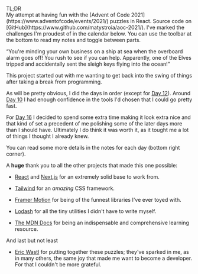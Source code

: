 <p className="relative px-4 border border-slate-700">
    <div className="absolute font-bold left-2 -top-3 bg-slate-900">TL;DR</div>
    My attempt at having fun with the [Advent of Code 2021](https://www.adventofcode/events/2021/) puzzles
    in React. Source code on [GitHub](https://www.github.com/matystroia/aoc-2021/). I've marked the challenges
    I'm proudest of in the calendar below. You can use the toolbar at the bottom to read my notes and
    toggle between parts.
</p>

<p className="italic text-center text-slate-400">
    “You're minding your own business on a ship at sea when the overboard alarm goes off! You rush
    to see if you can help. Apparently, one of the Elves tripped and accidentally sent the sleigh
    keys flying into the ocean!”
</p>

This project started out with me wanting to get back into the swing of things after taking a break from programming. 

As will be pretty obvious, I did the days in order (except for [Day 12](/aoc/day/12)). Around [Day 10](/aoc/day/10) I had enough confidence in the tools I'd chosen that I could go pretty fast.

For [Day 16](/aoc/day/16) I decided to spend some extra time making it look extra nice and that kind of set a precedent of me polishing some of the later days more than I should have. Ultimately I do think it was worth it, as it tought me a lot of things I thought I already knew. 

You can read some more details in the notes for each day (bottom right corner).

A **huge** thank you to all the
other projects that made this one possible:

-   [React](https://react.dev/) and [Next.js](https://nextjs.org/) for an extremely solid base to work from.

-   [Tailwind](https://tailwindcss.com/) for an _amazing_ CSS framework.

-   [Framer Motion](https://www.framer.com/motion/) for being of the funnest libraries I've ever toyed with.

-   [Lodash](https://lodash.com/) for all the tiny utilities I didn't have to write myself.

-   [The MDN Docs](https://developer.mozilla.org/en-US/) for being an indispensable and comprehensive learning resource.

And last but not least

-   [Eric Wastl](http://was.tl/) for putting together these puzzles; they've sparked in me, as in many others, the same joy that made me want to become a developer. For that I couldn't be more grateful.
